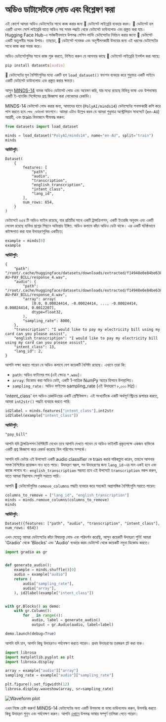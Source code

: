 # অডিও ডাটাসেটকে লোড এবং বিশ্লেষণ করা

এই কোর্সে আমরা অডিও ডেটাসেটের সাথে কাজ করার জন্য 🤗 ডেটাসেট লাইব্রেরি ব্যবহার করব। 🤗 ডেটাসেট হল একটি ওপেন সোর্স লাইব্রেরি যাতে অডিও সহ সমস্ত
পদ্ধতি থেকে ডেটাসেট ডাউনলোড এবং প্রস্তুত করা যায়। Hugging Face Hub-এ সর্বজনীনভাবে উপলব্ধ মেশিন লার্নিং ডেটাসেটের নির্বাচন করার জন্যে 🤗 ডেটাসেট একটি অতুলনীয় সহজ উপায়।
তাছাড়া, 🤗 ডেটাসেট গবেষক এবং অনুশীলনকারী উভয়ের জন্য এই ধরনের ডেটাসেটের সাথে কাজ করা সহজ করে।

অডিও ডেটাসেটগুলির সাথে কাজ শুরু করতে, নিশ্চিত করুন যে আপনার কাছে 🤗 ডেটাসেট লাইব্রেরি ইনস্টল করা আছে:

```bash
pip install datasets[audio]
```

🤗 ডেটাসেটের মূল বৈশিষ্ট্যগুলির মধ্যে একটি হল `load_dataset()` ফাংশন ব্যবহার করে শুধুমাত্র একটি লাইনে একটি ডেটাসেট ডাউনলোড এবং প্রস্তুত করার ক্ষমতা।

আসুন [MINDS-14](https://huggingface.co/datasets/PolyAI/minds14) নামক অডিও ডেটাসেট লোড এবং অন্বেষণ করি, যার মধ্যে রয়েছে বিভিন্ন ভাষা
এবং উপভাষায় একটি ই-ব্যাংকিং সিস্টেমের প্রশ্ন জিজ্ঞাসা করা লোকেদের রেকর্ডিং।

MINDS-14 ডেটাসেট লোড করার জন্য, আমাদের হাবে (`PolyAI/minds14`) ডেটাসেটের শনাক্তকারী কপি করে পাস করতে হবে `লোড_ডেটাসেট` ফাংশনে। আমরা
এটাও উল্লেখ করব যে আমরা শুধুমাত্র অস্ট্রেলিয়ান সাবসেটে (`en-AU`) আগ্রহী, এবং train বিভাজনে সীমাবদ্ধ করুন:


```py
from datasets import load_dataset

minds = load_dataset("PolyAI/minds14", name="en-AU", split="train")
minds
```

**আউটপুট:**
```out
Dataset(
    {
        features: [
            "path",
            "audio",
            "transcription",
            "english_transcription",
            "intent_class",
            "lang_id",
        ],
        num_rows: 654,
    }
)
```

ডেটাসেটে ৬৫৪ টি অডিও ফাইল রয়েছে, যার প্রতিটির সাথে একটি ট্রান্সক্রিপশন, একটি ইংরেজি অনুবাদ এবং একটি লেবেল রয়েছে
ব্যক্তির প্রশ্নের পিছনে অভিপ্রায় ইঙ্গিত. অডিও কলামে কাঁচা অডিও ডেটা থাকে। এর একটি ঘনিষ্ঠভাবে কটাক্ষপাত করা যাক
উদাহরণগুলির একটিতে:

```py
example = minds[0]
example
```

**আউটপুট:**
```out
{
    "path": "/root/.cache/huggingface/datasets/downloads/extracted/f14948e0e84be638dd7943ac36518a4cf3324e8b7aa331c5ab11541518e9368c/en-AU~PAY_BILL/response_4.wav",
    "audio": {
        "path": "/root/.cache/huggingface/datasets/downloads/extracted/f14948e0e84be638dd7943ac36518a4cf3324e8b7aa331c5ab11541518e9368c/en-AU~PAY_BILL/response_4.wav",
        "array": array(
            [0.0, 0.00024414, -0.00024414, ..., -0.00024414, 0.00024414, 0.0012207],
            dtype=float32,
        ),
        "sampling_rate": 8000,
    },
    "transcription": "I would like to pay my electricity bill using my card can you please assist",
    "english_transcription": "I would like to pay my electricity bill using my card can you please assist",
    "intent_class": 13,
    "lang_id": 2,
}
```

আপনি লক্ষ্য করতে পারেন যে অডিও কলামে বেশ কয়েকটি বৈশিষ্ট্য রয়েছে। এখানে তারা কি:
* `path`: অডিও ফাইলের পথ (এই ক্ষেত্রে `*.wav`)।
* `array`: ডিকোড করা অডিও ডেটা, একটি 1-মাত্রিক NumPy অ্যারে হিসাবে উপস্থাপিত।
* `sampling_rate`। অডিও ফাইলের sampling_rate (এই উদাহরণে ৮,০০০ Hz)।

'intent_class' হল অডিও রেকর্ডিংয়ের একটি শ্রেণীবিভাগ। এই সংখ্যাটিকে একটি অর্থপূর্ণ স্ট্রিংয়ে রূপান্তর করতে,
আমরা `int2str()` পদ্ধতি ব্যবহার করতে পারি:

```py
id2label = minds.features["intent_class"].int2str
id2label(example["intent_class"])
```

**আউটপুট:**
```out
"pay_bill"
```

আপনি যদি ট্রান্সক্রিপশন বৈশিষ্ট্যটি দেখেন তবে আপনি দেখতে পাবেন যে অডিও ফাইলটি প্রকৃতপক্ষে একজন ব্যক্তিকে একটি প্রশ্ন জিজ্ঞাসা করে রেকর্ড করেছে
বিল পরিশোধ সম্পর্কে।

আপনি যদি ডেটার এই উপসেটে একটি audio classifier কে train করার পরিকল্পনা করেন, তাহলে আপনার সমস্ত বৈশিষ্ট্যের প্রয়োজন নাও হতে পারে। উদাহরণ স্বরূপ,
সব উদাহরণের জন্য `lang_id`-এর মান একই হবে এবং কাজে লাগবে না। `english_transcription` সম্ভবত হবে
এই উপসেটে `transcription` নকল করুন, যাতে আমরা নিরাপদে সেগুলি সরাতে পারি।

আপনি 🤗 ডেটাসেটগুলির `remove_columns` পদ্ধতি ব্যবহার করে সহজেই অপ্রাসঙ্গিক বৈশিষ্ট্যগুলি সরাতে পারেন:

```py
columns_to_remove = ["lang_id", "english_transcription"]
minds = minds.remove_columns(columns_to_remove)
minds
```

**আউটপুট:**
```out
Dataset({features: ["path", "audio", "transcription", "intent_class"], num_rows: 654})
```

এখন যেহেতু আমরা ডেটাসেটের কাঁচা বিষয়বস্তু লোড এবং পরিদর্শন করেছি, আসুন কয়েকটি উদাহরণ শুনি! আমরা 'Gradio' থেকে 'Blocks' এবং 'Audio' ব্যবহার করব
ডেটাসেট থেকে কয়েকটি নমুনা ডিকোড করতে।

```py
import gradio as gr


def generate_audio():
    example = minds.shuffle()[0]
    audio = example["audio"]
    return (
        audio["sampling_rate"],
        audio["array"],
    ), id2label(example["intent_class"])


with gr.Blocks() as demo:
    with gr.Column():
        for _ in range(4):
            audio, label = generate_audio()
            output = gr.Audio(audio, label=label)

demo.launch(debug=True)
```

আপনি যদি চান, আপনি কিছু উদাহরণও পর্যবেক্ষণ করতে পারেন। প্রথম উদাহরণের তরঙ্গরূপ প্লট করা যাক।

```py
import librosa
import matplotlib.pyplot as plt
import librosa.display

array = example["audio"]["array"]
sampling_rate = example["audio"]["sampling_rate"]

plt.figure().set_figwidth(12)
librosa.display.waveshow(array, sr=sampling_rate)
```

<div class="flex justify-center">
    <img src="https://huggingface.co/datasets/huggingface-course/audio-course-images/resolve/main/waveform_unit1.png" alt="Waveform plot">
</div>

এখন নিজে চেষ্টা করুন! MINDS-14 ডেটাসেটের অন্য একটি উপভাষা বা ভাষা ডাউনলোড করুন, উপলব্ধি করতে কিছু উদাহরণ শুনুন এবং পর্যবেক্ষণ করুন। আপনি
[এখানে](https://huggingface.co/datasets/PolyAI/minds14) উপলব্ধ ভাষার সম্পূর্ণ তালিকা পেতে পারেন।
